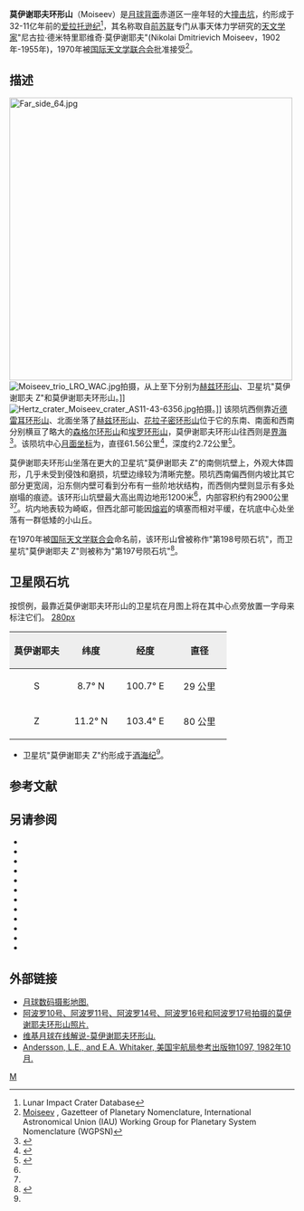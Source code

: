 {{lunar crater data|
 image=Moiseev and Moiseev Z craters AS16-M-3008 ASU.jpg|240px|
 caption=[[阿波罗16号|阿波罗16号]]测绘相机拍摄的斜视图，左下为莫伊谢耶夫环形山，右上是卫星坑"莫伊谢耶夫 Z"。|
 latitude=9.44|
 N_or_S=N|
 longitude=103.26|
 E_or_W=E|
 diameter=61.56公里|
 depth=2.72公里|
 colong=254|
 eponym=尼古拉·莫伊谢耶夫}}

'''莫伊谢耶夫环形山'''（Moiseev）是[[月球背面|月球背面]]赤道区一座年轻的大[[撞击坑|撞击坑]]，约形成于32-11亿年前的[[爱拉托逊纪|爱拉托逊纪]]<ref name=LICD>Lunar Impact Crater Database</ref>，其名称取自[[前苏联|前苏联]]专门从事天体力学研究的[[天文学家|天文学家]]"尼古拉·德米特里耶维奇·莫伊谢耶夫"(Nikolai Dmitrievich Moiseev，1902年-1955年)，1970年被[[国际天文学联合会|国际天文学联合会]]批准接受<ref>[http://planetarynames.wr.usgs.gov/Feature/2481 Moiseev] {{Webarchive|url=https://archive.today/20140114150202/http://planetarynames.wr.usgs.gov/Feature/2481 |date=2014-01-14 }}, Gazetteer of Planetary Nomenclature, International Astronomical Union (IAU) Working Group for Planetary System Nomenclature (WGPSN)</ref>。

==描述==
[[Image:Far_side_64.jpg|500px]] 
[[Image:Moiseev_trio_LRO_WAC.jpg|thumb]]拍摄，从上至下分别为[[赫兹环形山|赫兹环形山]]、卫星坑"莫伊谢耶夫 Z"和莫伊谢耶夫环形山。]]
[[Image:Hertz_crater_Moiseev_crater_AS11-43-6356.jpg|thumb]]拍摄。]]   
该陨坑西侧靠近[[德雷耳环形山|德雷耳环形山]]、北面坐落了[[赫兹环形山|赫兹环形山]]、[[花拉子密陨石坑|花拉子密环形山]]位于它的东南、南面和西南分别横亘了略大的[[森格尔环形山|森格尔环形山]]和[[埃罗环形山|埃罗环形山]]，莫伊谢耶夫环形山往西则是[[界海|界海]]<ref>{{Cite web |url=http://planetarynames.wr.usgs.gov/images/Lunar/lac_64_lo.pdf |title=Crater Moiseev on the map LAC-64. |accessdate=2017-01-24 |archive-date=2013-02-20 |archive-url=https://web.archive.org/web/20130220184538/http://planetarynames.wr.usgs.gov/images/Lunar/lac_64_lo.pdf |dead-url=no }}</ref>。该陨坑中心[[月面坐标|月面坐标]]为{{Coord|9.44|N|103.26|E|globe:Moon|nogoogle=1|noosm=1}}，直径61.56公里<ref name="IAU">{{Cite web |url=http://planetarynames.wr.usgs.gov/Feature/3949 |title=Directory of the International Astronomical Union |access-date=2017-01-24 |archive-date=2021-04-18 |archive-url=https://web.archive.org/web/20210418185641/https://planetarynames.wr.usgs.gov/Feature/3949 |dead-url=no }}</ref>，深度约2.72公里<ref>{{Cite web |url=http://fisherka.csolutionshosting.net/astronote/plan/craterdepth/html/CraterDepthFeatureNameWestfall.html |title=John E. Westfall's Atlas of the Lunar Terminator, Cambridge Univ. Press (2000) |accessdate=2017-01-24 |archive-date=2014-12-18 |archive-url=https://archive.today/20141218234310/http://fisherka.csolutionshosting.net/astronote/plan/craterdepth/html/CraterDepthFeatureNameWestfall.html |dead-url=yes }}</ref>。

莫伊谢耶夫环形山坐落在更大的卫星坑"莫伊谢耶夫 Z"的南侧坑壁上，外观大体圆形，几乎未受到侵蚀和磨损，坑壁边缘较为清晰完整。陨坑西南偏西侧内坡比其它部分更宽阔，沿东侧内壁可看到分布有一些阶地状结构，而西侧内壁则显示有多处崩塌的痕迹。该环形山坑壁最大高出周边地形1200米<ref name="LICD"/>，内部容积约有2900公里<sup>3</sup><ref name="LICD"/>。坑内地表较为崎岖，但西北部可能因[[熔岩|熔岩]]的填塞而相对平缓，在坑底中心处坐落有一群低矮的小山丘。

在1970年被[[国际天文学联合会|国际天文学联合会]]命名前，该环形山曾被称作"第198号陨石坑"，而卫星坑"莫伊谢耶夫 Z"则被称为"第197号陨石坑"<ref>{{Cite web |url=http://www.lpi.usra.edu/resources/mapcatalog/LunarFarsideCharts/LFC-1%201stEd/LFC-1%202ndEd/LFC-1A/ |title=Lunar Farside Chart (LFC-1A) |accessdate=2017-01-24 |archive-date=2017-05-10 |archive-url=https://web.archive.org/web/20170510152936/http://www.lpi.usra.edu/resources/mapcatalog/LunarFarsideCharts/LFC-1%201stEd/LFC-1%202ndEd/LFC-1A/ |dead-url=no }}</ref>。

==卫星陨石坑==
按惯例，最靠近莫伊谢耶夫环形山的卫星坑在月图上将在其中心点旁放置一字母来标注它们。
[[image:Moiseev_sattelite_craters_map.jpg|280px]]
{| class="wikitable"
!width="25%" style="background:#eeeeee;" |莫伊谢耶夫 
!width="25%" style="background:#eeeeee;" |纬度
!width="25%" style="background:#eeeeee;" |经度
!width="25%" style="background:#eeeeee;" |直径
|-
|align="center"|S
|align="center"|8.7° N
|align="center"|100.7° E
|align="center"|29 公里
|-
|align="center"|Z
|align="center"|11.2° N
|align="center"|103.4° E
|align="center"|80 公里
|}{{clear}}
* 卫星坑"莫伊谢耶夫 Z"约形成于[[酒海纪|酒海纪]]<ref name="LICD"/>。

==参考文献==
{{Reflist}}

==另请参阅==
* {{cite book
  | last1 = Andersson
  | first1 = L. E.
  | last2 = Whitaker
  | first2 = E. A.
  | authorlink2 = Ewen Whitaker
  | date = 1982
  | title = [[NASA|NASA]] Catalogue of Lunar Nomenclature
  | publisher = NASA RP-1097
  | ref = harv
  }}
* {{cite web
  | last = Blue
  | first = Jennifer
  | date = July 25, 2007
  | title = Gazetteer of Planetary Nomenclature
  | publisher = [[United_States_Geological_Survey|USGS]]
  | url = http://planetarynames.wr.usgs.gov/
  | accessdate = 2007-08-05
  | ref = harv
  | archive-date = 2018-12-25
  | archive-url = https://web.archive.org/web/20181225170157/https://planetarynames.wr.usgs.gov/
  | dead-url = no
  }}
* {{cite book
  | last1 = Bussey
  | first1 = B.
  | authorlink1 = Ben Bussey
  | last2 = Spudis
  | first2 = P.
  | authorlink2 = Paul Spudis
  | date = 2004
  | title = The Clementine Atlas of the Moon
  | publisher = Cambridge University Press
  | location = New York
  | isbn = 978-0-521-81528-4
  | ref = harv
  }}
* {{cite book
  | last1 = Cocks
  | first1 = Elijah E.
  | last2 = Cocks
  | first2 = Josiah C.
  | date = 1995
  | title = Who's Who on the Moon: A Biographical Dictionary of Lunar Nomenclature
  | url = https://archive.org/details/isbn_9780936389271
  | publisher = Tudor Publishers
  | isbn = 978-0-936389-27-1
  | ref = harv
  }}
* {{cite web
  | last = McDowell
  | first = Jonathan
  | date = July 15, 2007
  | url = http://host.planet4589.org/astro/lunar/
  | title = Lunar Nomenclature
  | publisher = Jonathan's Space Report
  | accessdate = 2007-10-24
  | ref = harv
  | archive-date = 2018-12-25
  | archive-url = https://web.archive.org/web/20181225170156/http://host.planet4589.org/astro/lunar/
  | dead-url = no
  }}
* {{cite journal| last1 = Menzel| first1 = D. H.| last2 = Minnaert| first2 = M.| last3 = Levin| first3 = B.| last4 = Dollfus| first4 = A.| last5 = Bell| first5 = B.| title = Report on Lunar Nomenclature by the Working Group of Commission 17 of the IAU| doi = 10.1007/BF00171763| journal = Space Science Reviews| volume = 12| issue = 2| pages = 136–186| date = 1971| bibcode = 1971SSRv...12..136M| ref = harv}}
* {{cite book
  | first = Patrick
  | last = Moore
  | authorlink = Patrick Moore
  | date = 2001
  | title = On the Moon
  | url = https://archive.org/details/patrickmooreonmo00patr
  | publisher = Sterling Publishing Co.
  | isbn = 978-0-304-35469-6
  | ref = harv
  }}
* {{cite book
  | first = Fred W.
  | last = Price
  | date = 1988
  | title = The Moon Observer's Handbook
  | publisher = Cambridge University Press
  | isbn = 978-0-521-33500-3
  | ref = harv
  }}
* {{cite book
  | last = Rükl
  | first = Antonín
  | authorlink = Antonín Rükl
  | date = 1990
  | title = Atlas of the Moon
  | publisher = Kalmbach Books
  | isbn = 978-0-913135-17-4
  | ref = harv
  }}
* {{cite book
  | last = Webb
  | first = Rev. T. W.
  | authorlink = Thomas William Webb
  | date = 1962
  | title = Celestial Objects for Common Telescopes
  | url = https://archive.org/details/celestialobjects00webb
  | edition = 6th revised
  | publisher = Dover
  | isbn = 978-0-486-20917-3
  | ref = harv
  }}
* {{cite book
  | first = Ewen A.
  | last = Whitaker
  | authorlink = Ewen Whitaker
  | date = 1999
  | title = Mapping and Naming the Moon
  | publisher = Cambridge University Press
  | isbn = 978-0-521-62248-6
  | ref = harv
  }}
* {{cite book
  | first = Peter T.
  | last = Wlasuk
  | date = 2000
  | title = Observing the Moon
  | publisher = Springer
  | isbn = 978-1-85233-193-1
  | ref = harv
 }}
{{refend}}

==外部链接==
*[http://www.lpi.usra.edu/resources/lunar_orbiter/bin/srch_nam.shtml?Moiseev%7C0 月球数码摄影地图.] {{Wayback|url=http://www.lpi.usra.edu/resources/lunar_orbiter/bin/srch_nam.shtml?Moiseev%7C0 |date=20210418185710 }}
*[http://www.lpi.usra.edu/resources/apollo/search/feature/?feature=Moiseev 阿波罗10号、阿波罗11号、阿波罗14号、阿波罗16号和阿波罗17号拍摄的莫伊谢耶夫环形山照片.] {{Wayback|url=http://www.lpi.usra.edu/resources/apollo/search/feature/?feature=Moiseev |date=20210418185653 }}
*[http://the-moon.wikispaces.com/Moiseev 维基月球在线解说-莫伊谢耶夫环形山.] {{Wayback|url=http://the-moon.wikispaces.com/Moiseev |date=20180531115327 }}
*[http://planet4589.org/astro/lunar/RP-1097.pdf Andersson, L.E., and E.A. Whitaker, 美国宇航局参考出版物1097, 1982年10月.] {{Wayback|url=http://planet4589.org/astro/lunar/RP-1097.pdf |date=20141006125838 }}

[[Category:月球环形山|M]]
{{月球環形山 (L-N)}}